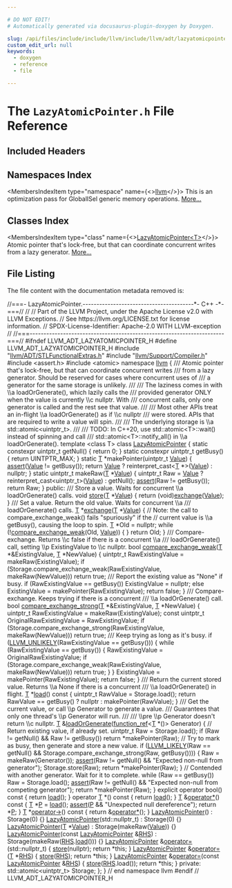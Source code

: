 ```yaml
---

# DO NOT EDIT!
# Automatically generated via docusaurus-plugin-doxygen by Doxygen.

slug: /api/files/include/include/llvm/include/llvm/adt/lazyatomicpointer-h
custom_edit_url: null
keywords:
  - doxygen
  - reference
  - file

---
```





# The `LazyAtomicPointer.h` File Reference

<DoxygenPage pluginConfig={pluginConfig}>



## Included Headers

<IncludesList>
<IncludesListItem
  filePath="llvm/ADT/STLFunctionalExtras.h"
  permalink="/docs/api/files/include/include/llvm/include/llvm/adt/stlfunctionalextras-h"
  isLocal="true" />
<IncludesListItem
  filePath="llvm/Support/Compiler.h"
  permalink="/docs/api/files/include/include/llvm/include/llvm/support/compiler-h"
  isLocal="true" />
<IncludesListItem
  filePath="assert.h"
  permalink=""
  isLocal="false" />
<IncludesListItem
  filePath="atomic"
  permalink=""
  isLocal="false" />
</IncludesList>

## Namespaces Index

<MembersIndex>

<MembersIndexItem
  type="namespace"
  name={<><a href="/docs/api/namespaces/llvm">llvm</a></>}>
This is an optimization pass for GlobalISel generic memory operations. <a href="/docs/api/namespaces/llvm/#details">More...</a>
</MembersIndexItem>

</MembersIndex>

## Classes Index

<MembersIndex>

<MembersIndexItem
  type="class"
  name={<><a href="/docs/api/classes/llvm/lazyatomicpointer">LazyAtomicPointer&lt;T&gt;</a></>}>
Atomic pointer that&#39;s lock-free, but that can coordinate concurrent writes from a lazy generator. <a href="/docs/api/classes/llvm/lazyatomicpointer/#details">More...</a>
</MembersIndexItem>

</MembersIndex>


## File Listing

The file content with the documentation metadata removed is:

<ProgramListing>

<Link id="l00001" /><CodeLine lineNumber="1"><Highlight kind="comment">//===- LazyAtomicPointer.----------------------------------------&#42;- C++ -&#42;-===//</Highlight><Highlight kind="normal"></Highlight></CodeLine>
<Link id="l00002" /><CodeLine lineNumber="2"><Highlight kind="normal"></Highlight><Highlight kind="comment">//</Highlight><Highlight kind="normal"></Highlight></CodeLine>
<Link id="l00003" /><CodeLine lineNumber="3"><Highlight kind="normal"></Highlight><Highlight kind="comment">// Part of the LLVM Project, under the Apache License v2.0 with LLVM Exceptions.</Highlight><Highlight kind="normal"></Highlight></CodeLine>
<Link id="l00004" /><CodeLine lineNumber="4"><Highlight kind="normal"></Highlight><Highlight kind="comment">// See https://llvm.org/LICENSE.txt for license information.</Highlight><Highlight kind="normal"></Highlight></CodeLine>
<Link id="l00005" /><CodeLine lineNumber="5"><Highlight kind="normal"></Highlight><Highlight kind="comment">// SPDX-License-Identifier: Apache-2.0 WITH LLVM-exception</Highlight><Highlight kind="normal"></Highlight></CodeLine>
<Link id="l00006" /><CodeLine lineNumber="6"><Highlight kind="normal"></Highlight><Highlight kind="comment">//</Highlight><Highlight kind="normal"></Highlight></CodeLine>
<Link id="l00007" /><CodeLine lineNumber="7"><Highlight kind="normal"></Highlight><Highlight kind="comment">//===----------------------------------------------------------------------===//</Highlight><Highlight kind="normal"></Highlight></CodeLine>
<Link id="l00008" /><CodeLine lineNumber="8"><Highlight kind="normal"></Highlight></CodeLine>
<Link id="l00009" /><CodeLine lineNumber="9"><Highlight kind="normal"></Highlight><Highlight kind="preprocessor">#ifndef LLVM&#95;ADT&#95;LAZYATOMICPOINTER&#95;H</Highlight><Highlight kind="normal"></Highlight></CodeLine>
<Link id="l00010" /><CodeLine lineNumber="10"><Highlight kind="normal"></Highlight><Highlight kind="preprocessor">#define LLVM&#95;ADT&#95;LAZYATOMICPOINTER&#95;H</Highlight><Highlight kind="normal"></Highlight></CodeLine>
<Link id="l00011" /><CodeLine lineNumber="11"><Highlight kind="normal"></Highlight></CodeLine>
<Link id="l00012" /><CodeLine lineNumber="12"><Highlight kind="normal"></Highlight><Highlight kind="preprocessor">#include &quot;<a href="/docs/api/files/include/include/llvm/include/llvm/adt/stlfunctionalextras-h">llvm/ADT/STLFunctionalExtras.h</a>&quot;</Highlight><Highlight kind="normal"></Highlight></CodeLine>
<Link id="l00013" /><CodeLine lineNumber="13"><Highlight kind="normal"></Highlight><Highlight kind="preprocessor">#include &quot;<a href="/docs/api/files/include/include/llvm/include/llvm/support/compiler-h">llvm/Support/Compiler.h</a>&quot;</Highlight><Highlight kind="normal"></Highlight></CodeLine>
<Link id="l00014" /><CodeLine lineNumber="14"><Highlight kind="normal"></Highlight><Highlight kind="preprocessor">#include &lt;assert.h&gt;</Highlight><Highlight kind="normal"></Highlight></CodeLine>
<Link id="l00015" /><CodeLine lineNumber="15"><Highlight kind="normal"></Highlight><Highlight kind="preprocessor">#include &lt;atomic&gt;</Highlight><Highlight kind="normal"></Highlight></CodeLine>
<Link id="l00016" /><CodeLine lineNumber="16"><Highlight kind="normal"></Highlight></CodeLine>
<Link id="l00017" /><CodeLine lineNumber="17"><Highlight kind="normal"></Highlight><Highlight kind="keyword">namespace </Highlight><Highlight kind="normal"><a href="/docs/api/namespaces/llvm">llvm</a> &#123;</Highlight></CodeLine>
<Link id="l00018" /><CodeLine lineNumber="18"><Highlight kind="normal"></Highlight><Highlight kind="comment"></Highlight></CodeLine>
<Link id="l00019" /><CodeLine lineNumber="19"><Highlight kind="comment">/// Atomic pointer that&#39;s lock-free, but that can coordinate concurrent writes</Highlight></CodeLine>
<Link id="l00020" /><CodeLine lineNumber="20"><Highlight kind="comment">/// from a lazy generator. Should be reserved for cases where concurrent uses of</Highlight></CodeLine>
<Link id="l00021" /><CodeLine lineNumber="21"><Highlight kind="comment">/// a generator for the same storage is unlikely.</Highlight></CodeLine>
<Link id="l00022" /><CodeLine lineNumber="22"><Highlight kind="comment">///</Highlight></CodeLine>
<Link id="l00023" /><CodeLine lineNumber="23"><Highlight kind="comment">/// The laziness comes in with \\a loadOrGenerate(), which lazily calls the</Highlight></CodeLine>
<Link id="l00024" /><CodeLine lineNumber="24"><Highlight kind="comment">/// provided generator ONLY when the value is currently \\c nullptr. With</Highlight></CodeLine>
<Link id="l00025" /><CodeLine lineNumber="25"><Highlight kind="comment">/// concurrent calls, only one generator is called and the rest see that value.</Highlight></CodeLine>
<Link id="l00026" /><CodeLine lineNumber="26"><Highlight kind="comment">///</Highlight></CodeLine>
<Link id="l00027" /><CodeLine lineNumber="27"><Highlight kind="comment">/// Most other APIs treat an in-flight \\a loadOrGenerate() as if \\c nullptr</Highlight></CodeLine>
<Link id="l00028" /><CodeLine lineNumber="28"><Highlight kind="comment">/// were stored. APIs that are required to write a value will spin.</Highlight></CodeLine>
<Link id="l00029" /><CodeLine lineNumber="29"><Highlight kind="comment">///</Highlight></CodeLine>
<Link id="l00030" /><CodeLine lineNumber="30"><Highlight kind="comment">/// The underlying storage is \\a std::atomic&lt;uintptr&#95;t&gt;.</Highlight></CodeLine>
<Link id="l00031" /><CodeLine lineNumber="31"><Highlight kind="comment">///</Highlight></CodeLine>
<Link id="l00032" /><CodeLine lineNumber="32"><Highlight kind="comment">/// TODO: In C++20, use std::atomic&lt;T&gt;::wait() instead of spinning and call</Highlight></CodeLine>
<Link id="l00033" /><CodeLine lineNumber="33"><Highlight kind="comment">/// std::atomic&lt;T&gt;::notify&#95;all() in \\a loadOrGenerate().</Highlight><Highlight kind="normal"></Highlight></CodeLine>
<Link id="l00034" /><CodeLine lineNumber="34" lineLink="/docs/api/classes/llvm/lazyatomicpointer"><Highlight kind="normal"></Highlight><Highlight kind="keyword">template</Highlight><Highlight kind="normal"> &lt;</Highlight><Highlight kind="keyword">class</Highlight><Highlight kind="normal"> T&gt; </Highlight><Highlight kind="keyword">class </Highlight><Highlight kind="normal"><a href="/docs/api/classes/llvm/lazyatomicpointer/#aa697fdaf1fb346ba87e659b5502d95ed">LazyAtomicPointer</a> &#123;</Highlight></CodeLine>
<Link id="l00035" /><CodeLine lineNumber="35"><Highlight kind="normal">  </Highlight><Highlight kind="keyword">static</Highlight><Highlight kind="normal"> </Highlight><Highlight kind="keyword">constexpr</Highlight><Highlight kind="normal"> uintptr&#95;t getNull() &#123; </Highlight><Highlight kind="keywordflow">return</Highlight><Highlight kind="normal"> 0; &#125;</Highlight></CodeLine>
<Link id="l00036" /><CodeLine lineNumber="36"><Highlight kind="normal">  </Highlight><Highlight kind="keyword">static</Highlight><Highlight kind="normal"> </Highlight><Highlight kind="keyword">constexpr</Highlight><Highlight kind="normal"> uintptr&#95;t getBusy() &#123; </Highlight><Highlight kind="keywordflow">return</Highlight><Highlight kind="normal"> UINTPTR&#95;MAX; &#125;</Highlight></CodeLine>
<Link id="l00037" /><CodeLine lineNumber="37"><Highlight kind="normal"></Highlight></CodeLine>
<Link id="l00038" /><CodeLine lineNumber="38"><Highlight kind="normal">  </Highlight><Highlight kind="keyword">static</Highlight><Highlight kind="normal"> <a href="/docs/api/files/lib/lib/target/lib/target/mips/mips16isellowering-cpp/#a0acb682b8260ab1c60b918599864e2e5">T</a> &#42;makePointer(uintptr&#95;t <a href="/docs/api/classes/llvm/value">Value</a>) &#123;</Highlight></CodeLine>
<Link id="l00039" /><CodeLine lineNumber="39"><Highlight kind="normal">    <a href="/docs/api/files/lib/lib/target/lib/target/amdgpu/silowercontrolflow-cpp/#a4868c5d81c5ccc98c47aeab6244346a0">assert</a>(<a href="/docs/api/classes/llvm/value">Value</a> != getBusy());</Highlight></CodeLine>
<Link id="l00040" /><CodeLine lineNumber="40"><Highlight kind="normal">    </Highlight><Highlight kind="keywordflow">return</Highlight><Highlight kind="normal"> <a href="/docs/api/classes/llvm/value">Value</a> ? </Highlight><Highlight kind="keyword">reinterpret&#95;cast&lt;</Highlight><Highlight kind="normal"><a href="/docs/api/files/lib/lib/target/lib/target/mips/mips16isellowering-cpp/#a0acb682b8260ab1c60b918599864e2e5">T</a> &#42;</Highlight><Highlight kind="keyword">&gt;</Highlight><Highlight kind="normal">(<a href="/docs/api/classes/llvm/value">Value</a>) : </Highlight><Highlight kind="keyword">nullptr</Highlight><Highlight kind="normal">;</Highlight></CodeLine>
<Link id="l00041" /><CodeLine lineNumber="41"><Highlight kind="normal">  &#125;</Highlight></CodeLine>
<Link id="l00042" /><CodeLine lineNumber="42"><Highlight kind="normal">  </Highlight><Highlight kind="keyword">static</Highlight><Highlight kind="normal"> uintptr&#95;t makeRaw(<a href="/docs/api/files/lib/lib/target/lib/target/mips/mips16isellowering-cpp/#a0acb682b8260ab1c60b918599864e2e5">T</a> &#42;<a href="/docs/api/classes/llvm/value">Value</a>) &#123;</Highlight></CodeLine>
<Link id="l00043" /><CodeLine lineNumber="43"><Highlight kind="normal">    uintptr&#95;t Raw = <a href="/docs/api/classes/llvm/value">Value</a> ? </Highlight><Highlight kind="keyword">reinterpret&#95;cast&lt;</Highlight><Highlight kind="normal">uintptr&#95;t</Highlight><Highlight kind="keyword">&gt;</Highlight><Highlight kind="normal">(<a href="/docs/api/classes/llvm/value">Value</a>) : getNull();</Highlight></CodeLine>
<Link id="l00044" /><CodeLine lineNumber="44"><Highlight kind="normal">    <a href="/docs/api/files/lib/lib/target/lib/target/amdgpu/silowercontrolflow-cpp/#a4868c5d81c5ccc98c47aeab6244346a0">assert</a>(Raw != getBusy());</Highlight></CodeLine>
<Link id="l00045" /><CodeLine lineNumber="45"><Highlight kind="normal">    </Highlight><Highlight kind="keywordflow">return</Highlight><Highlight kind="normal"> Raw;</Highlight></CodeLine>
<Link id="l00046" /><CodeLine lineNumber="46"><Highlight kind="normal">  &#125;</Highlight></CodeLine>
<Link id="l00047" /><CodeLine lineNumber="47"><Highlight kind="normal"></Highlight></CodeLine>
<Link id="l00048" /><CodeLine lineNumber="48"><Highlight kind="normal"></Highlight><Highlight kind="keyword">public</Highlight><Highlight kind="normal">:</Highlight><Highlight kind="comment"></Highlight></CodeLine>
<Link id="l00049" /><CodeLine lineNumber="49"><Highlight kind="comment">  /// Store a value. Waits for concurrent \\a loadOrGenerate() calls.</Highlight><Highlight kind="normal"></Highlight></CodeLine>
<Link id="l00050" /><CodeLine lineNumber="50" lineLink="/docs/api/classes/llvm/lazyatomicpointer/#a06b2044c993588d4b7a03932c695f40d"><Highlight kind="normal">  </Highlight><Highlight kind="keywordtype">void</Highlight><Highlight kind="normal"> <a href="/docs/api/classes/llvm/lazyatomicpointer/#a06b2044c993588d4b7a03932c695f40d">store</a>(<a href="/docs/api/files/lib/lib/target/lib/target/mips/mips16isellowering-cpp/#a0acb682b8260ab1c60b918599864e2e5">T</a> &#42;<a href="/docs/api/classes/llvm/value">Value</a>) &#123; </Highlight><Highlight kind="keywordflow">return</Highlight><Highlight kind="normal"> (</Highlight><Highlight kind="keywordtype">void</Highlight><Highlight kind="normal">)<a href="/docs/api/classes/llvm/lazyatomicpointer/#abbb2a344166a0994a7e737e409b076d1">exchange</a>(<a href="/docs/api/classes/llvm/value">Value</a>); &#125;</Highlight></CodeLine>
<Link id="l00051" /><CodeLine lineNumber="51"><Highlight kind="normal"></Highlight><Highlight kind="comment"></Highlight></CodeLine>
<Link id="l00052" /><CodeLine lineNumber="52"><Highlight kind="comment">  /// Set a value. Return the old value. Waits for concurrent \\a</Highlight></CodeLine>
<Link id="l00053" /><CodeLine lineNumber="53"><Highlight kind="comment">  /// loadOrGenerate() calls.</Highlight><Highlight kind="normal"></Highlight></CodeLine>
<Link id="l00054" /><CodeLine lineNumber="54" lineLink="/docs/api/classes/llvm/lazyatomicpointer/#abbb2a344166a0994a7e737e409b076d1"><Highlight kind="normal">  <a href="/docs/api/files/lib/lib/target/lib/target/mips/mips16isellowering-cpp/#a0acb682b8260ab1c60b918599864e2e5">T</a> &#42;<a href="/docs/api/classes/llvm/lazyatomicpointer/#abbb2a344166a0994a7e737e409b076d1">exchange</a>(<a href="/docs/api/files/lib/lib/target/lib/target/mips/mips16isellowering-cpp/#a0acb682b8260ab1c60b918599864e2e5">T</a> &#42;<a href="/docs/api/classes/llvm/value">Value</a>) &#123;</Highlight></CodeLine>
<Link id="l00055" /><CodeLine lineNumber="55"><Highlight kind="normal">    </Highlight><Highlight kind="comment">// Note: the call to compare&#95;exchange&#95;weak() fails &quot;spuriously&quot; if the</Highlight><Highlight kind="normal"></Highlight></CodeLine>
<Link id="l00056" /><CodeLine lineNumber="56"><Highlight kind="normal">    </Highlight><Highlight kind="comment">// current value is \\a getBusy(), causing the loop to spin.</Highlight><Highlight kind="normal"></Highlight></CodeLine>
<Link id="l00057" /><CodeLine lineNumber="57"><Highlight kind="normal">    <a href="/docs/api/files/lib/lib/target/lib/target/mips/mips16isellowering-cpp/#a0acb682b8260ab1c60b918599864e2e5">T</a> &#42;Old = </Highlight><Highlight kind="keyword">nullptr</Highlight><Highlight kind="normal">;</Highlight></CodeLine>
<Link id="l00058" /><CodeLine lineNumber="58"><Highlight kind="normal">    </Highlight><Highlight kind="keywordflow">while</Highlight><Highlight kind="normal"> (!<a href="/docs/api/classes/llvm/lazyatomicpointer/#aa16e4fb83461cff80958d3d154f7a096">compare&#95;exchange&#95;weak</a>(Old, <a href="/docs/api/classes/llvm/value">Value</a>)) &#123;</Highlight></CodeLine>
<Link id="l00059" /><CodeLine lineNumber="59"><Highlight kind="normal">    &#125;</Highlight></CodeLine>
<Link id="l00060" /><CodeLine lineNumber="60"><Highlight kind="normal">    </Highlight><Highlight kind="keywordflow">return</Highlight><Highlight kind="normal"> Old;</Highlight></CodeLine>
<Link id="l00061" /><CodeLine lineNumber="61"><Highlight kind="normal">  &#125;</Highlight></CodeLine>
<Link id="l00062" /><CodeLine lineNumber="62"><Highlight kind="normal"></Highlight><Highlight kind="comment"></Highlight></CodeLine>
<Link id="l00063" /><CodeLine lineNumber="63"><Highlight kind="comment">  /// Compare-exchange. Returns \\c false if there is a concurrent \\a</Highlight></CodeLine>
<Link id="l00064" /><CodeLine lineNumber="64"><Highlight kind="comment">  /// loadOrGenerate() call, setting \\p ExistingValue to \\c nullptr.</Highlight><Highlight kind="normal"></Highlight></CodeLine>
<Link id="l00065" /><CodeLine lineNumber="65" lineLink="/docs/api/classes/llvm/lazyatomicpointer/#aa16e4fb83461cff80958d3d154f7a096"><Highlight kind="normal">  </Highlight><Highlight kind="keywordtype">bool</Highlight><Highlight kind="normal"> <a href="/docs/api/classes/llvm/lazyatomicpointer/#aa16e4fb83461cff80958d3d154f7a096">compare&#95;exchange&#95;weak</a>(<a href="/docs/api/files/lib/lib/target/lib/target/mips/mips16isellowering-cpp/#a0acb682b8260ab1c60b918599864e2e5">T</a> &#42;&amp;ExistingValue, <a href="/docs/api/files/lib/lib/target/lib/target/mips/mips16isellowering-cpp/#a0acb682b8260ab1c60b918599864e2e5">T</a> &#42;NewValue) &#123;</Highlight></CodeLine>
<Link id="l00066" /><CodeLine lineNumber="66"><Highlight kind="normal">    uintptr&#95;t RawExistingValue = makeRaw(ExistingValue);</Highlight></CodeLine>
<Link id="l00067" /><CodeLine lineNumber="67"><Highlight kind="normal">    </Highlight><Highlight kind="keywordflow">if</Highlight><Highlight kind="normal"> (Storage.compare&#95;exchange&#95;weak(RawExistingValue, makeRaw(NewValue)))</Highlight></CodeLine>
<Link id="l00068" /><CodeLine lineNumber="68"><Highlight kind="normal">      </Highlight><Highlight kind="keywordflow">return</Highlight><Highlight kind="normal"> </Highlight><Highlight kind="keyword">true</Highlight><Highlight kind="normal">;</Highlight></CodeLine>
<Link id="l00069" /><CodeLine lineNumber="69"><Highlight kind="normal"></Highlight><Highlight kind="comment"></Highlight></CodeLine>
<Link id="l00070" /><CodeLine lineNumber="70"><Highlight kind="comment">    /// Report the existing value as &quot;None&quot; if busy.</Highlight><Highlight kind="normal"></Highlight></CodeLine>
<Link id="l00071" /><CodeLine lineNumber="71"><Highlight kind="normal">    </Highlight><Highlight kind="keywordflow">if</Highlight><Highlight kind="normal"> (RawExistingValue == getBusy())</Highlight></CodeLine>
<Link id="l00072" /><CodeLine lineNumber="72"><Highlight kind="normal">      ExistingValue = </Highlight><Highlight kind="keyword">nullptr</Highlight><Highlight kind="normal">;</Highlight></CodeLine>
<Link id="l00073" /><CodeLine lineNumber="73"><Highlight kind="normal">    </Highlight><Highlight kind="keywordflow">else</Highlight><Highlight kind="normal"></Highlight></CodeLine>
<Link id="l00074" /><CodeLine lineNumber="74"><Highlight kind="normal">      ExistingValue = makePointer(RawExistingValue);</Highlight></CodeLine>
<Link id="l00075" /><CodeLine lineNumber="75"><Highlight kind="normal">    </Highlight><Highlight kind="keywordflow">return</Highlight><Highlight kind="normal"> </Highlight><Highlight kind="keyword">false</Highlight><Highlight kind="normal">;</Highlight></CodeLine>
<Link id="l00076" /><CodeLine lineNumber="76"><Highlight kind="normal">  &#125;</Highlight></CodeLine>
<Link id="l00077" /><CodeLine lineNumber="77"><Highlight kind="normal"></Highlight><Highlight kind="comment"></Highlight></CodeLine>
<Link id="l00078" /><CodeLine lineNumber="78"><Highlight kind="comment">  /// Compare-exchange. Keeps trying if there is a concurrent</Highlight></CodeLine>
<Link id="l00079" /><CodeLine lineNumber="79"><Highlight kind="comment">  /// \\a loadOrGenerate() call.</Highlight><Highlight kind="normal"></Highlight></CodeLine>
<Link id="l00080" /><CodeLine lineNumber="80" lineLink="/docs/api/classes/llvm/lazyatomicpointer/#a1ef184ef819b5890fc765374952031c0"><Highlight kind="normal">  </Highlight><Highlight kind="keywordtype">bool</Highlight><Highlight kind="normal"> <a href="/docs/api/classes/llvm/lazyatomicpointer/#a1ef184ef819b5890fc765374952031c0">compare&#95;exchange&#95;strong</a>(<a href="/docs/api/files/lib/lib/target/lib/target/mips/mips16isellowering-cpp/#a0acb682b8260ab1c60b918599864e2e5">T</a> &#42;&amp;ExistingValue, <a href="/docs/api/files/lib/lib/target/lib/target/mips/mips16isellowering-cpp/#a0acb682b8260ab1c60b918599864e2e5">T</a> &#42;NewValue) &#123;</Highlight></CodeLine>
<Link id="l00081" /><CodeLine lineNumber="81"><Highlight kind="normal">    uintptr&#95;t RawExistingValue = makeRaw(ExistingValue);</Highlight></CodeLine>
<Link id="l00082" /><CodeLine lineNumber="82"><Highlight kind="normal">    </Highlight><Highlight kind="keyword">const</Highlight><Highlight kind="normal"> uintptr&#95;t OriginalRawExistingValue = RawExistingValue;</Highlight></CodeLine>
<Link id="l00083" /><CodeLine lineNumber="83"><Highlight kind="normal">    </Highlight><Highlight kind="keywordflow">if</Highlight><Highlight kind="normal"> (Storage.compare&#95;exchange&#95;strong(RawExistingValue, makeRaw(NewValue)))</Highlight></CodeLine>
<Link id="l00084" /><CodeLine lineNumber="84"><Highlight kind="normal">      </Highlight><Highlight kind="keywordflow">return</Highlight><Highlight kind="normal"> </Highlight><Highlight kind="keyword">true</Highlight><Highlight kind="normal">;</Highlight></CodeLine>
<Link id="l00085" /><CodeLine lineNumber="85"><Highlight kind="normal"></Highlight><Highlight kind="comment"></Highlight></CodeLine>
<Link id="l00086" /><CodeLine lineNumber="86"><Highlight kind="comment">    /// Keep trying as long as it&#39;s busy.</Highlight><Highlight kind="normal"></Highlight></CodeLine>
<Link id="l00087" /><CodeLine lineNumber="87"><Highlight kind="normal">    </Highlight><Highlight kind="keywordflow">if</Highlight><Highlight kind="normal"> (<a href="/docs/api/files/include/include/llvm/include/llvm/support/compiler-h/#a104cae72182bec0ab951e3faea6ce509">LLVM&#95;UNLIKELY</a>(RawExistingValue == getBusy())) &#123;</Highlight></CodeLine>
<Link id="l00088" /><CodeLine lineNumber="88"><Highlight kind="normal">      </Highlight><Highlight kind="keywordflow">while</Highlight><Highlight kind="normal"> (RawExistingValue == getBusy()) &#123;</Highlight></CodeLine>
<Link id="l00089" /><CodeLine lineNumber="89"><Highlight kind="normal">        RawExistingValue = OriginalRawExistingValue;</Highlight></CodeLine>
<Link id="l00090" /><CodeLine lineNumber="90"><Highlight kind="normal">        </Highlight><Highlight kind="keywordflow">if</Highlight><Highlight kind="normal"> (Storage.compare&#95;exchange&#95;weak(RawExistingValue, makeRaw(NewValue)))</Highlight></CodeLine>
<Link id="l00091" /><CodeLine lineNumber="91"><Highlight kind="normal">          </Highlight><Highlight kind="keywordflow">return</Highlight><Highlight kind="normal"> </Highlight><Highlight kind="keyword">true</Highlight><Highlight kind="normal">;</Highlight></CodeLine>
<Link id="l00092" /><CodeLine lineNumber="92"><Highlight kind="normal">      &#125;</Highlight></CodeLine>
<Link id="l00093" /><CodeLine lineNumber="93"><Highlight kind="normal">    &#125;</Highlight></CodeLine>
<Link id="l00094" /><CodeLine lineNumber="94"><Highlight kind="normal">    ExistingValue = makePointer(RawExistingValue);</Highlight></CodeLine>
<Link id="l00095" /><CodeLine lineNumber="95"><Highlight kind="normal">    </Highlight><Highlight kind="keywordflow">return</Highlight><Highlight kind="normal"> </Highlight><Highlight kind="keyword">false</Highlight><Highlight kind="normal">;</Highlight></CodeLine>
<Link id="l00096" /><CodeLine lineNumber="96"><Highlight kind="normal">  &#125;</Highlight></CodeLine>
<Link id="l00097" /><CodeLine lineNumber="97"><Highlight kind="normal"></Highlight><Highlight kind="comment"></Highlight></CodeLine>
<Link id="l00098" /><CodeLine lineNumber="98"><Highlight kind="comment">  /// Return the current stored value. Returns \\a None if there is a concurrent</Highlight></CodeLine>
<Link id="l00099" /><CodeLine lineNumber="99"><Highlight kind="comment">  /// \\a loadOrGenerate() in flight.</Highlight><Highlight kind="normal"></Highlight></CodeLine>
<Link id="l00100" /><CodeLine lineNumber="100" lineLink="/docs/api/classes/llvm/lazyatomicpointer/#a2765bbb67bf6ef080ea479268430623d"><Highlight kind="normal">  <a href="/docs/api/files/lib/lib/target/lib/target/mips/mips16isellowering-cpp/#a0acb682b8260ab1c60b918599864e2e5">T</a> &#42;<a href="/docs/api/classes/llvm/lazyatomicpointer/#a2765bbb67bf6ef080ea479268430623d">load</a>()</Highlight><Highlight kind="keyword"> const </Highlight><Highlight kind="normal">&#123;</Highlight></CodeLine>
<Link id="l00101" /><CodeLine lineNumber="101"><Highlight kind="normal">    uintptr&#95;t RawValue = Storage.load();</Highlight></CodeLine>
<Link id="l00102" /><CodeLine lineNumber="102"><Highlight kind="normal">    </Highlight><Highlight kind="keywordflow">return</Highlight><Highlight kind="normal"> RawValue == getBusy() ? nullptr : makePointer(RawValue);</Highlight></CodeLine>
<Link id="l00103" /><CodeLine lineNumber="103"><Highlight kind="normal">  &#125;</Highlight></CodeLine>
<Link id="l00104" /><CodeLine lineNumber="104"><Highlight kind="normal"></Highlight><Highlight kind="comment"></Highlight></CodeLine>
<Link id="l00105" /><CodeLine lineNumber="105"><Highlight kind="comment">  /// Get the current value, or call \\p Generator to generate a value.</Highlight></CodeLine>
<Link id="l00106" /><CodeLine lineNumber="106"><Highlight kind="comment">  /// Guarantees that only one thread&#39;s \\p Generator will run.</Highlight></CodeLine>
<Link id="l00107" /><CodeLine lineNumber="107"><Highlight kind="comment">  ///</Highlight></CodeLine>
<Link id="l00108" /><CodeLine lineNumber="108"><Highlight kind="comment">  /// \\pre \\p Generator doesn&#39;t return \\c nullptr.</Highlight><Highlight kind="normal"></Highlight></CodeLine>
<Link id="l00109" /><CodeLine lineNumber="109" lineLink="/docs/api/classes/llvm/lazyatomicpointer/#aa2b1f76810fa4eb122a4057c975c9396"><Highlight kind="normal">  <a href="/docs/api/files/lib/lib/target/lib/target/mips/mips16isellowering-cpp/#a0acb682b8260ab1c60b918599864e2e5">T</a> &amp;<a href="/docs/api/classes/llvm/lazyatomicpointer/#aa2b1f76810fa4eb122a4057c975c9396">loadOrGenerate</a>(<a href="/docs/api/classes/llvm/function-ref">function&#95;ref</a>&lt;<a href="/docs/api/files/lib/lib/target/lib/target/mips/mips16isellowering-cpp/#a0acb682b8260ab1c60b918599864e2e5">T</a> &#42;()&gt; Generator) &#123;</Highlight></CodeLine>
<Link id="l00110" /><CodeLine lineNumber="110"><Highlight kind="normal">    </Highlight><Highlight kind="comment">// Return existing value, if already set.</Highlight><Highlight kind="normal"></Highlight></CodeLine>
<Link id="l00111" /><CodeLine lineNumber="111"><Highlight kind="normal">    uintptr&#95;t Raw = Storage.load();</Highlight></CodeLine>
<Link id="l00112" /><CodeLine lineNumber="112"><Highlight kind="normal">    </Highlight><Highlight kind="keywordflow">if</Highlight><Highlight kind="normal"> (Raw != getNull() &amp;&amp; Raw != getBusy())</Highlight></CodeLine>
<Link id="l00113" /><CodeLine lineNumber="113"><Highlight kind="normal">      </Highlight><Highlight kind="keywordflow">return</Highlight><Highlight kind="normal"> &#42;makePointer(Raw);</Highlight></CodeLine>
<Link id="l00114" /><CodeLine lineNumber="114"><Highlight kind="normal"></Highlight></CodeLine>
<Link id="l00115" /><CodeLine lineNumber="115"><Highlight kind="normal">    </Highlight><Highlight kind="comment">// Try to mark as busy, then generate and store a new value.</Highlight><Highlight kind="normal"></Highlight></CodeLine>
<Link id="l00116" /><CodeLine lineNumber="116"><Highlight kind="normal">    </Highlight><Highlight kind="keywordflow">if</Highlight><Highlight kind="normal"> (<a href="/docs/api/files/include/include/llvm/include/llvm/support/compiler-h/#ae5b35beb6f127e5f47269e9124b886fb">LLVM&#95;LIKELY</a>(Raw == getNull() &amp;&amp;</Highlight></CodeLine>
<Link id="l00117" /><CodeLine lineNumber="117"><Highlight kind="normal">                    Storage.compare&#95;exchange&#95;strong(Raw, getBusy()))) &#123;</Highlight></CodeLine>
<Link id="l00118" /><CodeLine lineNumber="118"><Highlight kind="normal">      Raw = makeRaw(Generator());</Highlight></CodeLine>
<Link id="l00119" /><CodeLine lineNumber="119"><Highlight kind="normal">      <a href="/docs/api/files/lib/lib/target/lib/target/amdgpu/silowercontrolflow-cpp/#a4868c5d81c5ccc98c47aeab6244346a0">assert</a>(Raw != getNull() &amp;&amp; </Highlight><Highlight kind="stringliteral">&quot;Expected non-null from generator&quot;</Highlight><Highlight kind="normal">);</Highlight></CodeLine>
<Link id="l00120" /><CodeLine lineNumber="120"><Highlight kind="normal">      Storage.store(Raw);</Highlight></CodeLine>
<Link id="l00121" /><CodeLine lineNumber="121"><Highlight kind="normal">      </Highlight><Highlight kind="keywordflow">return</Highlight><Highlight kind="normal"> &#42;makePointer(Raw);</Highlight></CodeLine>
<Link id="l00122" /><CodeLine lineNumber="122"><Highlight kind="normal">    &#125;</Highlight></CodeLine>
<Link id="l00123" /><CodeLine lineNumber="123"><Highlight kind="normal"></Highlight></CodeLine>
<Link id="l00124" /><CodeLine lineNumber="124"><Highlight kind="normal">    </Highlight><Highlight kind="comment">// Contended with another generator. Wait for it to complete.</Highlight><Highlight kind="normal"></Highlight></CodeLine>
<Link id="l00125" /><CodeLine lineNumber="125"><Highlight kind="normal">    </Highlight><Highlight kind="keywordflow">while</Highlight><Highlight kind="normal"> (Raw == getBusy())</Highlight></CodeLine>
<Link id="l00126" /><CodeLine lineNumber="126"><Highlight kind="normal">      Raw = Storage.load();</Highlight></CodeLine>
<Link id="l00127" /><CodeLine lineNumber="127"><Highlight kind="normal">    <a href="/docs/api/files/lib/lib/target/lib/target/amdgpu/silowercontrolflow-cpp/#a4868c5d81c5ccc98c47aeab6244346a0">assert</a>(Raw != getNull() &amp;&amp; </Highlight><Highlight kind="stringliteral">&quot;Expected non-null from competing generator&quot;</Highlight><Highlight kind="normal">);</Highlight></CodeLine>
<Link id="l00128" /><CodeLine lineNumber="128"><Highlight kind="normal">    </Highlight><Highlight kind="keywordflow">return</Highlight><Highlight kind="normal"> &#42;makePointer(Raw);</Highlight></CodeLine>
<Link id="l00129" /><CodeLine lineNumber="129"><Highlight kind="normal">  &#125;</Highlight></CodeLine>
<Link id="l00130" /><CodeLine lineNumber="130"><Highlight kind="normal"></Highlight></CodeLine>
<Link id="l00131" /><CodeLine lineNumber="131" lineLink="/docs/api/classes/llvm/lazyatomicpointer/#a6c95319b9ef803355015d561991ba91b"><Highlight kind="normal">  </Highlight><Highlight kind="keyword">explicit</Highlight><Highlight kind="normal"> </Highlight><Highlight kind="keyword">operator</Highlight><Highlight kind="normal"> bool()</Highlight><Highlight kind="keyword"> const </Highlight><Highlight kind="normal">&#123; </Highlight><Highlight kind="keywordflow">return</Highlight><Highlight kind="normal"> <a href="/docs/api/classes/llvm/lazyatomicpointer/#a2765bbb67bf6ef080ea479268430623d">load</a>(); &#125;</Highlight></CodeLine>
<Link id="l00132" /><CodeLine lineNumber="132" lineLink="/docs/api/classes/llvm/lazyatomicpointer/#a93ce341f2c76dc894bd07c629458e16e"><Highlight kind="normal">  </Highlight><Highlight kind="keyword">operator</Highlight><Highlight kind="normal"> <a href="/docs/api/files/lib/lib/target/lib/target/mips/mips16isellowering-cpp/#a0acb682b8260ab1c60b918599864e2e5">T</a> &#42;() </Highlight><Highlight kind="keyword">const</Highlight><Highlight kind="normal"> &#123; </Highlight><Highlight kind="keywordflow">return</Highlight><Highlight kind="normal"> <a href="/docs/api/classes/llvm/lazyatomicpointer/#a2765bbb67bf6ef080ea479268430623d">load</a>(); &#125;</Highlight></CodeLine>
<Link id="l00133" /><CodeLine lineNumber="133"><Highlight kind="normal"></Highlight></CodeLine>
<Link id="l00134" /><CodeLine lineNumber="134" lineLink="/docs/api/classes/llvm/lazyatomicpointer/#a4504a055b55e9ce49b4c092b81594489"><Highlight kind="normal">  <a href="/docs/api/files/lib/lib/target/lib/target/mips/mips16isellowering-cpp/#a0acb682b8260ab1c60b918599864e2e5">T</a> &amp;<a href="/docs/api/classes/llvm/lazyatomicpointer/#a4504a055b55e9ce49b4c092b81594489">operator&#42;</a>()</Highlight><Highlight kind="keyword"> const </Highlight><Highlight kind="normal">&#123;</Highlight></CodeLine>
<Link id="l00135" /><CodeLine lineNumber="135"><Highlight kind="normal">    <a href="/docs/api/files/lib/lib/target/lib/target/mips/mips16isellowering-cpp/#a0acb682b8260ab1c60b918599864e2e5">T</a> &#42;<a href="/docs/api/files/lib/lib/option/option-cpp/#a04665169063c8ca1f2ea96c27fc7c2b2">P</a> = <a href="/docs/api/classes/llvm/lazyatomicpointer/#a2765bbb67bf6ef080ea479268430623d">load</a>();</Highlight></CodeLine>
<Link id="l00136" /><CodeLine lineNumber="136"><Highlight kind="normal">    <a href="/docs/api/files/lib/lib/target/lib/target/amdgpu/silowercontrolflow-cpp/#a4868c5d81c5ccc98c47aeab6244346a0">assert</a>(<a href="/docs/api/files/lib/lib/option/option-cpp/#a04665169063c8ca1f2ea96c27fc7c2b2">P</a> &amp;&amp; </Highlight><Highlight kind="stringliteral">&quot;Unexpected null dereference&quot;</Highlight><Highlight kind="normal">);</Highlight></CodeLine>
<Link id="l00137" /><CodeLine lineNumber="137"><Highlight kind="normal">    </Highlight><Highlight kind="keywordflow">return</Highlight><Highlight kind="normal"> &#42;<a href="/docs/api/files/lib/lib/option/option-cpp/#a04665169063c8ca1f2ea96c27fc7c2b2">P</a>;</Highlight></CodeLine>
<Link id="l00138" /><CodeLine lineNumber="138"><Highlight kind="normal">  &#125;</Highlight></CodeLine>
<Link id="l00139" /><CodeLine lineNumber="139" lineLink="/docs/api/classes/llvm/lazyatomicpointer/#a27a2682732bf6259ee142cfa790bda3c"><Highlight kind="normal">  <a href="/docs/api/files/lib/lib/target/lib/target/mips/mips16isellowering-cpp/#a0acb682b8260ab1c60b918599864e2e5">T</a> &#42;<a href="/docs/api/classes/llvm/lazyatomicpointer/#a27a2682732bf6259ee142cfa790bda3c">operator-&gt;</a>()</Highlight><Highlight kind="keyword"> const </Highlight><Highlight kind="normal">&#123; </Highlight><Highlight kind="keywordflow">return</Highlight><Highlight kind="normal"> &amp;<a href="/docs/api/classes/llvm/lazyatomicpointer/#a4504a055b55e9ce49b4c092b81594489">operator&#42;</a>(); &#125;</Highlight></CodeLine>
<Link id="l00140" /><CodeLine lineNumber="140"><Highlight kind="normal"></Highlight></CodeLine>
<Link id="l00141" /><CodeLine lineNumber="141" lineLink="/docs/api/classes/llvm/lazyatomicpointer/#aa697fdaf1fb346ba87e659b5502d95ed"><Highlight kind="normal">  <a href="/docs/api/classes/llvm/lazyatomicpointer/#aa697fdaf1fb346ba87e659b5502d95ed">LazyAtomicPointer</a>() : Storage(0) &#123;&#125;</Highlight></CodeLine>
<Link id="l00142" /><CodeLine lineNumber="142" lineLink="/docs/api/classes/llvm/lazyatomicpointer/#a3a4e677ae59931f23ce58ee70b3ac033"><Highlight kind="normal">  <a href="/docs/api/classes/llvm/lazyatomicpointer/#a3a4e677ae59931f23ce58ee70b3ac033">LazyAtomicPointer</a>(std::nullptr&#95;t) : Storage(0) &#123;&#125;</Highlight></CodeLine>
<Link id="l00143" /><CodeLine lineNumber="143" lineLink="/docs/api/classes/llvm/lazyatomicpointer/#af00ab451e65a2466f32de07956b5c074"><Highlight kind="normal">  <a href="/docs/api/classes/llvm/lazyatomicpointer/#af00ab451e65a2466f32de07956b5c074">LazyAtomicPointer</a>(<a href="/docs/api/files/lib/lib/target/lib/target/mips/mips16isellowering-cpp/#a0acb682b8260ab1c60b918599864e2e5">T</a> &#42;<a href="/docs/api/classes/llvm/value">Value</a>) : Storage(makeRaw(<a href="/docs/api/classes/llvm/value">Value</a>)) &#123;&#125;</Highlight></CodeLine>
<Link id="l00144" /><CodeLine lineNumber="144" lineLink="/docs/api/classes/llvm/lazyatomicpointer/#a36831f2a76fe5ee296ac5a04ba77cc47"><Highlight kind="normal">  <a href="/docs/api/classes/llvm/lazyatomicpointer/#a36831f2a76fe5ee296ac5a04ba77cc47">LazyAtomicPointer</a>(</Highlight><Highlight kind="keyword">const</Highlight><Highlight kind="normal"> <a href="/docs/api/classes/llvm/lazyatomicpointer/#aa697fdaf1fb346ba87e659b5502d95ed">LazyAtomicPointer</a> &amp;<a href="/docs/api/files/lib/lib/target/lib/target/x86/x86partialreduction-cpp/#a87b8bfbbe9d8f7146d7f20a5fb42efd0">RHS</a>)</Highlight></CodeLine>
<Link id="l00145" /><CodeLine lineNumber="145"><Highlight kind="normal">      : Storage(makeRaw(<a href="/docs/api/files/lib/lib/target/lib/target/x86/x86partialreduction-cpp/#a87b8bfbbe9d8f7146d7f20a5fb42efd0">RHS</a>.<a href="/docs/api/classes/llvm/lazyatomicpointer/#a2765bbb67bf6ef080ea479268430623d">load</a>())) &#123;&#125;</Highlight></CodeLine>
<Link id="l00146" /><CodeLine lineNumber="146"><Highlight kind="normal"></Highlight></CodeLine>
<Link id="l00147" /><CodeLine lineNumber="147" lineLink="/docs/api/classes/llvm/lazyatomicpointer/#a47a5f8a4cd6ba5c762869f2c67f38c96"><Highlight kind="normal">  <a href="/docs/api/classes/llvm/lazyatomicpointer/#aa697fdaf1fb346ba87e659b5502d95ed">LazyAtomicPointer</a> &amp;<a href="/docs/api/classes/llvm/lazyatomicpointer/#a47a5f8a4cd6ba5c762869f2c67f38c96">operator=</a>(std::nullptr&#95;t) &#123;</Highlight></CodeLine>
<Link id="l00148" /><CodeLine lineNumber="148"><Highlight kind="normal">    <a href="/docs/api/classes/llvm/lazyatomicpointer/#a06b2044c993588d4b7a03932c695f40d">store</a>(</Highlight><Highlight kind="keyword">nullptr</Highlight><Highlight kind="normal">);</Highlight></CodeLine>
<Link id="l00149" /><CodeLine lineNumber="149"><Highlight kind="normal">    </Highlight><Highlight kind="keywordflow">return</Highlight><Highlight kind="normal"> &#42;</Highlight><Highlight kind="keyword">this</Highlight><Highlight kind="normal">;</Highlight></CodeLine>
<Link id="l00150" /><CodeLine lineNumber="150"><Highlight kind="normal">  &#125;</Highlight></CodeLine>
<Link id="l00151" /><CodeLine lineNumber="151" lineLink="/docs/api/classes/llvm/lazyatomicpointer/#a1bac19503df509df8a58391ad33e901c"><Highlight kind="normal">  <a href="/docs/api/classes/llvm/lazyatomicpointer/#aa697fdaf1fb346ba87e659b5502d95ed">LazyAtomicPointer</a> &amp;<a href="/docs/api/classes/llvm/lazyatomicpointer/#a1bac19503df509df8a58391ad33e901c">operator=</a>(<a href="/docs/api/files/lib/lib/target/lib/target/mips/mips16isellowering-cpp/#a0acb682b8260ab1c60b918599864e2e5">T</a> &#42;<a href="/docs/api/files/lib/lib/target/lib/target/x86/x86partialreduction-cpp/#a87b8bfbbe9d8f7146d7f20a5fb42efd0">RHS</a>) &#123;</Highlight></CodeLine>
<Link id="l00152" /><CodeLine lineNumber="152"><Highlight kind="normal">    <a href="/docs/api/classes/llvm/lazyatomicpointer/#a06b2044c993588d4b7a03932c695f40d">store</a>(<a href="/docs/api/files/lib/lib/target/lib/target/x86/x86partialreduction-cpp/#a87b8bfbbe9d8f7146d7f20a5fb42efd0">RHS</a>);</Highlight></CodeLine>
<Link id="l00153" /><CodeLine lineNumber="153"><Highlight kind="normal">    </Highlight><Highlight kind="keywordflow">return</Highlight><Highlight kind="normal"> &#42;</Highlight><Highlight kind="keyword">this</Highlight><Highlight kind="normal">;</Highlight></CodeLine>
<Link id="l00154" /><CodeLine lineNumber="154"><Highlight kind="normal">  &#125;</Highlight></CodeLine>
<Link id="l00155" /><CodeLine lineNumber="155" lineLink="/docs/api/classes/llvm/lazyatomicpointer/#a3df1c7c3423af0ada9819169d176cac5"><Highlight kind="normal">  <a href="/docs/api/classes/llvm/lazyatomicpointer/#aa697fdaf1fb346ba87e659b5502d95ed">LazyAtomicPointer</a> &amp;<a href="/docs/api/classes/llvm/lazyatomicpointer/#a3df1c7c3423af0ada9819169d176cac5">operator=</a>(</Highlight><Highlight kind="keyword">const</Highlight><Highlight kind="normal"> <a href="/docs/api/classes/llvm/lazyatomicpointer/#aa697fdaf1fb346ba87e659b5502d95ed">LazyAtomicPointer</a> &amp;<a href="/docs/api/files/lib/lib/target/lib/target/x86/x86partialreduction-cpp/#a87b8bfbbe9d8f7146d7f20a5fb42efd0">RHS</a>) &#123;</Highlight></CodeLine>
<Link id="l00156" /><CodeLine lineNumber="156"><Highlight kind="normal">    <a href="/docs/api/classes/llvm/lazyatomicpointer/#a06b2044c993588d4b7a03932c695f40d">store</a>(<a href="/docs/api/files/lib/lib/target/lib/target/x86/x86partialreduction-cpp/#a87b8bfbbe9d8f7146d7f20a5fb42efd0">RHS</a>.load());</Highlight></CodeLine>
<Link id="l00157" /><CodeLine lineNumber="157"><Highlight kind="normal">    </Highlight><Highlight kind="keywordflow">return</Highlight><Highlight kind="normal"> &#42;</Highlight><Highlight kind="keyword">this</Highlight><Highlight kind="normal">;</Highlight></CodeLine>
<Link id="l00158" /><CodeLine lineNumber="158"><Highlight kind="normal">  &#125;</Highlight></CodeLine>
<Link id="l00159" /><CodeLine lineNumber="159"><Highlight kind="normal"></Highlight></CodeLine>
<Link id="l00160" /><CodeLine lineNumber="160"><Highlight kind="normal"></Highlight><Highlight kind="keyword">private</Highlight><Highlight kind="normal">:</Highlight></CodeLine>
<Link id="l00161" /><CodeLine lineNumber="161"><Highlight kind="normal">  std::atomic&lt;uintptr&#95;t&gt; Storage;</Highlight></CodeLine>
<Link id="l00162" /><CodeLine lineNumber="162"><Highlight kind="normal">&#125;;</Highlight></CodeLine>
<Link id="l00163" /><CodeLine lineNumber="163"><Highlight kind="normal"></Highlight></CodeLine>
<Link id="l00164" /><CodeLine lineNumber="164"><Highlight kind="normal">&#125; </Highlight><Highlight kind="comment">// end namespace llvm</Highlight><Highlight kind="normal"></Highlight></CodeLine>
<Link id="l00165" /><CodeLine lineNumber="165"><Highlight kind="normal"></Highlight></CodeLine>
<Link id="l00166" /><CodeLine lineNumber="166"><Highlight kind="normal"></Highlight><Highlight kind="preprocessor">#endif </Highlight><Highlight kind="comment">// LLVM&#95;ADT&#95;LAZYATOMICPOINTER&#95;H</Highlight><Highlight kind="normal"></Highlight></CodeLine>

</ProgramListing>

</DoxygenPage>
